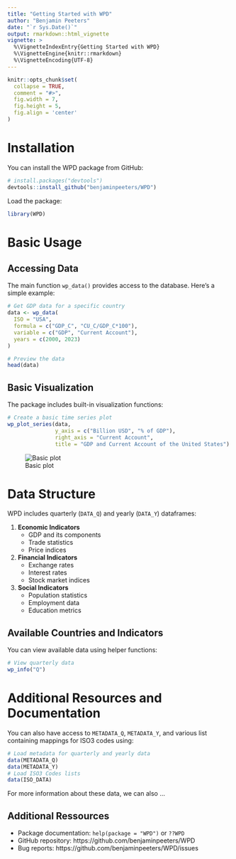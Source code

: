 ```yaml
---
title: "Getting Started with WPD"
author: "Benjamin Peeters"
date: "`r Sys.Date()`"
output: rmarkdown::html_vignette
vignette: >
  %\VignetteIndexEntry{Getting Started with WPD}
  %\VignetteEngine{knitr::rmarkdown}
  %\VignetteEncoding{UTF-8}
---
```


```r
knitr::opts_chunk$set(
  collapse = TRUE,
  comment = "#>",
  fig.width = 7,
  fig.height = 5,
  fig.align = 'center'
)
```

# Installation

You can install the WPD package from GitHub:

```r
# install.packages("devtools")
devtools::install_github("benjaminpeeters/WPD")
```

Load the package:

```r
library(WPD)
```

# Basic Usage

## Accessing Data

The main function `wp_data()` provides access to the database. Here's a simple example:

```r
# Get GDP data for a specific country
data <- wp_data(
  ISO = "USA",
  formula = c("GDP_C", "CU_C/GDP_C*100"),
  variable = c("GDP", "Current Account"),
  years = c(2000, 2023)
)

# Preview the data
head(data)
```

## Basic Visualization

The package includes built-in visualization functions:

```r
# Create a basic time series plot
wp_plot_series(data, 
               y_axis = c("Billion USD", "% of GDP"),
               right_axis = "Current Account",
               title = "GDP and Current Account of the United States")
```

![Basic plot](figures/test-01-series-simple-01.png)


# Data Structure

WPD includes quarterly (`DATA_Q`) and yearly (`DATA_Y`) dataframes:



1. **Economic Indicators**
   - GDP and its components
   - Trade statistics
   - Price indices
   
2. **Financial Indicators**
   - Exchange rates
   - Interest rates
   - Stock market indices

3. **Social Indicators**
   - Population statistics
   - Employment data
   - Education metrics


## Available Countries and Indicators

You can view available data using helper functions:

```r
# View quarterly data
wp_info("Q")
```


# Additional Resources and Documentation

You can also have access to `METADATA_Q`, `METADATA_Y`, and various list containing mappings for ISO3 codes using:


```r
# Load metadata for quarterly and yearly data
data(METADATA_Q)
data(METADATA_Y)
# Load ISO3 Codes lists
data(ISO_DATA)
```

For more information about these data, we can also ...


## Additional Ressources

- Package documentation: `help(package = "WPD")` or `??WPD`
- GitHub repository: https://github.com/benjaminpeeters/WPD
- Bug reports: https://github.com/benjaminpeeters/WPD/issues






